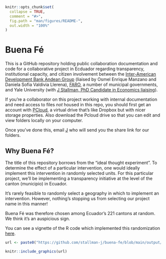 

```r
knitr::opts_chunk$set(
  collapse = TRUE,
  comment = "#>",
  fig.path = "man/figures/README-",
  out.width = "100%"
)
```

# Buena Fé

This is a GitHub repository holding public collaboration documentation and code for a collaborative project in Ecduador regarding transparency, institutional capacity, and citizen involvement between the [Inter-American Development Bank Andean Group](https://www.iadb.org/en/who-we-are/how-we-are-organized/departments-offices-and-sectors/country-department-andean-group) (liaised by Osmel Enrique Manzano and Daniela Sofia Valdivia Llerena), [FARO](https://grupofaro.org/areas-de-trabajo/extrayendo-transparencia/), a number of municipal governments, and Yale University (with [J Stallman, PhD Candidate in Economics liaising](https://stallman-j.github.io/)). 

If you're a collaborator on this project working with internal documentation and need access to files *not* housed in this repo, you should first get an account with [PCloud](https://www.pcloud.com/), a virtual drive that's like Dropbox but with nicer storage properties. Also download the Pcloud drive so that you can edit and view folders locally on your computer. 

Once you've done this, email [J](mailto:j.stallman@yale.edu) who will send you the share link for our folders.

## Why Buena Fé?

The title of this repository borrows from the "ideal thought experiment". To determine the effect of a particular intervention, one would ideally implement this intervention in randomly selected units. For this particular project, we'll be implementing a transparency initiative at the level of the canton (municipio) in Ecuador.

It's rarely feasible to randomly select a geography in which to implement an intervention. However, nothing's stopping us from selecting our project name in this manner! 

Buena Fé was therefore chosen among Ecuador's 221 cantons at random. We think it's an auspicious sign.

You can see a vignette of the R code which implemented this randomization [here](https://stallman-j.github.io/ekonomR/vignettes/basic-mapping/).

```r
url <- paste0("https://github.com/stallman-j/buena-fe/blob/main/output/03_maps/",paste0("Ecuador_with_1_at-gadm-level_2_randomly-chosen.png?raw=true"))

knitr::include_graphics(url)

```
